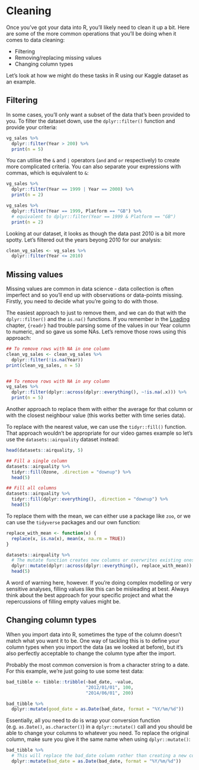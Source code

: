 # Cleaning

Once you've got your data into R, you'll likely need to clean it up a bit. Here are some of the more common operations that you'll be doing when it comes to data cleaning:

* Filtering
* Removing/replacing missing values
* Changing column types

Let's look at how we might do these tasks in R using our Kaggle dataset as an example.

## Filtering

In some cases, you'll only want a subset of the data that's been provided to you. To filter the dataset down, use the `dplyr::filter()` function and provide your criteria:

```r
vg_sales %>%
  dplyr::filter(Year > 200) %>%
  print(n = 5)
```

You can utilise the `&` and `|` operators (`and` and `or` respectively) to create more complicated criteria. You can also separate your expressions with commas, which is equivalent to `&`:

```r
vg_sales %>%
  dplyr::filter(Year == 1999 | Year == 2000) %>%
  print(n = 2)

vg_sales %>%
  dplyr::filter(Year == 1999, Platform == "GB") %>%
  # equivalent to dplyr::filter(Year == 1999 & Platform == "GB")
  print(n = 2)
```

Looking at our dataset, it looks as though the data past 2010 is a bit more spotty. Let's filtered out the years beyong 2010 for our analysis:

```r
clean_vg_sales <- vg_sales %>%
  dplyr::filter(Year <= 2010)
```

## Missing values

Missing values are common in data science - data collection is often imperfect and so you'll end up with observations or data-points missing. Firstly, you need to decide what you're going to do with those.

The easiest approach to just to remove them, and we can do that with the `dplyr::filter()` and the `is.na()` functions. If you remember in the [Loading](#loading) chapter, `{readr}` had trouble parsing some of the values in our Year column to numeric, and so gave us some NAs. Let's remove those rows using this approach:

```r
## To remove rows with NA in one column
clean_vg_sales <- clean_vg_sales %>% 
  dplyr::filter(!is.na(Year))
print(clean_vg_sales, n = 5)


## To remove rows with NA in any column
vg_sales %>% 
  dplyr::filter(dplyr::across(dplyr::everything(), ~!is.na(.x))) %>%
  print(n = 5)
```

Another approach to replace them with either the average for that column or with the closest neighbour value (this works better with time series data).

To replace with the nearest value, we can use the `tidyr::fill()` function. That approach wouldn't be appropriate for our video games example so let's use the `datasets::airquality` dataset instead:

```r

head(datasets::airquality, 5)

## Fill a single column
datasets::airquality %>%
  tidyr::fill(Ozone, .direction = "downup") %>%
  head(5)

## Fill all columns
datasets::airquality %>%
  tidyr::fill(dplyr::everything(), .direction = "downup") %>%
  head(5)


```

To replace them with the mean, we can either use a package like `zoo`, or we can use the `tidyverse` packages and our own function:

```r
replace_with_mean <- function(x) {
  replace(x, is.na(x), mean(x, na.rm = TRUE))
}

datasets::airquality %>%
  # The mutate function creates new columns or overwrites existing ones
  dplyr::mutate(dplyr::across(dplyr::everything(), replace_with_mean)) %>%
  head(5)
```

A word of warning here, however. If you're doing complex modelling or very sensitive analyses, filling values like this can be misleading at best. Always think about the best approach for your specific project and what the repercussions of filling empty values might be.

## Changing column types

When you import data into R, sometimes the type of the column doesn't match what you want it to be. One way of tackling this is to define your column types when you import the data (as we looked at before), but it's also perfectly acceptable to change the column type after the import.

Probably the most common conversion is from a character string to a date. For this example, we're just going to use some test data:

```r

bad_tibble <- tibble::tribble(~bad_date, ~value,
                              "2012/01/01", 100,
                              "2014/06/01", 200)

bad_tibble %>%
  dplyr::mutate(good_date = as.Date(bad_date, format = "%Y/%m/%d"))

```

Essentially, all you need to do is wrap your conversion function (e.g. `as.Date()`, `as.character()`) in a `dplyr::mutate()` call and you should be able to change your columns to whatever you need. To replace the original column, make sure you give it the same name when using `dplyr::mutate()`:

```r
bad_tibble %>%
  # This will replace the bad_date column rather than creating a new column
  dplyr::mutate(bad_date = as.Date(bad_date, format = "%Y/%m/%d"))
```
